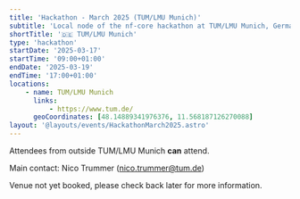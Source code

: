 ```yaml
---
title: 'Hackathon - March 2025 (TUM/LMU Munich)'
subtitle: 'Local node of the nf-core hackathon at TUM/LMU Munich, Germany'
shortTitle: '🇩🇪 TUM/LMU Munich'
type: 'hackathon'
startDate: '2025-03-17'
startTime: '09:00+01:00'
endDate: '2025-03-19'
endTime: '17:00+01:00'
locations:
    - name: TUM/LMU Munich
      links:
          - https://www.tum.de/
      geoCoordinates: [48.14889341976376, 11.568187126270088]
layout: '@layouts/events/HackathonMarch2025.astro'
---
```


Attendees from outside TUM/LMU Munich **can** attend.

Main contact: Nico Trummer ([nico.trummer@tum.de](mailto:nico.trummer@tum.de))

Venue not yet booked, please check back later for more information.
